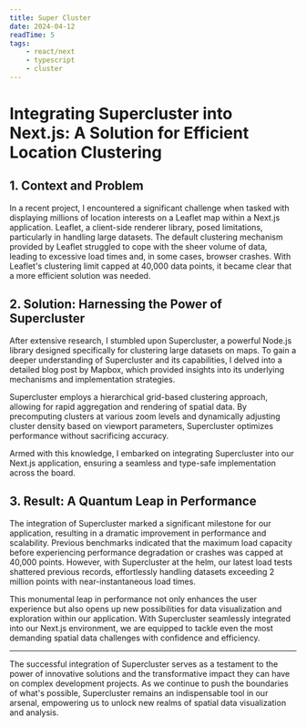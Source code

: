 ```yaml
---
title: Super Cluster
date: 2024-04-12
readTime: 5
tags:
    - react/next
    - typescript
    - cluster
---
```


# Integrating Supercluster into Next.js: A Solution for Efficient Location Clustering

## 1. Context and Problem

In a recent project, I encountered a significant challenge when tasked with displaying millions of location interests on a Leaflet map within a Next.js application. Leaflet, a client-side renderer library, posed limitations, particularly in handling large datasets. The default clustering mechanism provided by Leaflet struggled to cope with the sheer volume of data, leading to excessive load times and, in some cases, browser crashes. With Leaflet's clustering limit capped at 40,000 data points, it became clear that a more efficient solution was needed.

## 2. Solution: Harnessing the Power of Supercluster

After extensive research, I stumbled upon Supercluster, a powerful Node.js library designed specifically for clustering large datasets on maps. To gain a deeper understanding of Supercluster and its capabilities, I delved into a detailed blog post by Mapbox, which provided insights into its underlying mechanisms and implementation strategies.

Supercluster employs a hierarchical grid-based clustering approach, allowing for rapid aggregation and rendering of spatial data. By precomputing clusters at various zoom levels and dynamically adjusting cluster density based on viewport parameters, Supercluster optimizes performance without sacrificing accuracy.

Armed with this knowledge, I embarked on integrating Supercluster into our Next.js application, ensuring a seamless and type-safe implementation across the board.

## 3. Result: A Quantum Leap in Performance

The integration of Supercluster marked a significant milestone for our application, resulting in a dramatic improvement in performance and scalability. Previous benchmarks indicated that the maximum load capacity before experiencing performance degradation or crashes was capped at 40,000 points. However, with Supercluster at the helm, our latest load tests shattered previous records, effortlessly handling datasets exceeding 2 million points with near-instantaneous load times.

This monumental leap in performance not only enhances the user experience but also opens up new possibilities for data visualization and exploration within our application. With Supercluster seamlessly integrated into our Next.js environment, we are equipped to tackle even the most demanding spatial data challenges with confidence and efficiency.

---

The successful integration of Supercluster serves as a testament to the power of innovative solutions and the transformative impact they can have on complex development projects. As we continue to push the boundaries of what's possible, Supercluster remains an indispensable tool in our arsenal, empowering us to unlock new realms of spatial data visualization and analysis.

